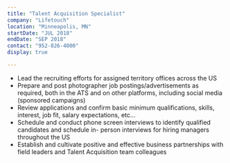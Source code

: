 ```yaml
---
title: "Talent Acquisition Specialist"
company: "Lifetouch"
location: "Minneapolis, MN"
startDate: "JUL 2018"
endDate: "SEP 2018"
contact: "952-826-4000"
display: true

---
```


-   Lead the recruiting efforts for assigned territory offices across the US
-   Prepare and post photographer job postings/advertisements as required, both in the ATS and on other platforms, including social media (sponsored campaigns)
-   Review applications and confirm basic minimum qualifications, skills, interest, job fit, salary expectations, etc...
-   Schedule and conduct phone screen interviews to identify qualified candidates and schedule in- person interviews for hiring managers throughout the US
-   Establish and cultivate positive and effective business partnerships with field leaders and Talent Acquisition team colleagues
